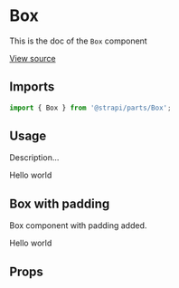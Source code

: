 <!--- Button.stories.mdx --->


<Meta title="Design System/Technical Components/Box" component={Box} />

# Box

This is the doc of the `Box` component

[View source](https://github.com/strapi/parts/tree/develop/packages/strapi-parts/src/Box)

## Imports

```js
import { Box } from '@strapi/parts/Box';
```

## Usage

Description...

<Canvas>
  <Story name="base">
    <Box padding={4} background="primary700" color="neutral0" shadow="filterShadow">
      Hello world
    </Box>
  </Story>
</Canvas>

## Box with padding

Box component with padding added.

<Canvas>
  <Story name="responsive spaces">
    <Box padding={[11, 6, 1]} background="primary700" color="neutral0" shadow="filterShadow" hiddenXS>
      Hello world
    </Box>
  </Story>
</Canvas>


## Props

<ArgsTable of={Box} />
